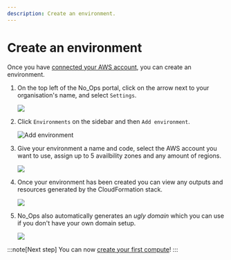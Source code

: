 ```yaml
---
description: Create an environment.
---
```



# Create an environment

Once you have [connected your AWS account](./connect-aws-account.mdx), you can create an environment.

1. On the top left of the No_Ops portal, click on the arrow next to your organisation's name, and select `Settings`.

   <Image src="/docs/organisation_settings.webp" />

2. Click `Environments` on the sidebar and then `Add environment`.

   <Image src="/docs/environment/add_environment.webp" alt="Add environment" />

3. Give your environment a name and code, select the AWS account you want to use, assign up to 5 availbility zones and any amount of regions.

   <Image src="/docs/environment/add_environment_dialog.webp" />

4. Once your environment has been created you can view any outputs and resources generated by the CloudFormation stack.

   <Image src="/docs/environment/view_environment.webp" />

5. No_Ops also automatically generates an _ugly domain_ which you can use if you don't have your own domain setup.

   <Image src="/docs/environment/view_domain.webp" />

:::note[Next step]
You can now [create your first compute](./create-first-compute.mdx)!
:::
